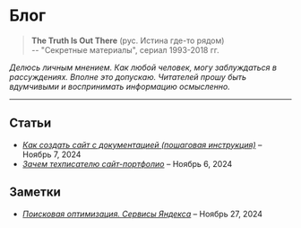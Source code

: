 # Блог

> **The Truth Is Out There** (рус. Истина где-то рядом)  
> -- "Секретные материалы", сериал 1993-2018 гг.

*Делюсь личным мнением. Как любой человек, могу заблуждаться в рассуждениях. Вполне это допускаю. Читателей прошу быть вдумчивыми и воспринимать информацию осмысленно.*

---

## Статьи

- [*Как создать сайт с документацией (пошаговая инструкция)*](../blog/how-create-website-with-documentation.mdx) – Ноябрь 7, 2024
- [*Зачем техписателю сайт-портфолио*](../blog/zachem-tekhpisatelyu-sayt-portfolio.mdx) – Ноябрь 6, 2024

## Заметки

- [*Поисковая оптимизация. Сервисы Яндекса*](../blog/poiskovaya-optimizatsiya-servisy-yandex.mdx) – Ноябрь 27, 2024